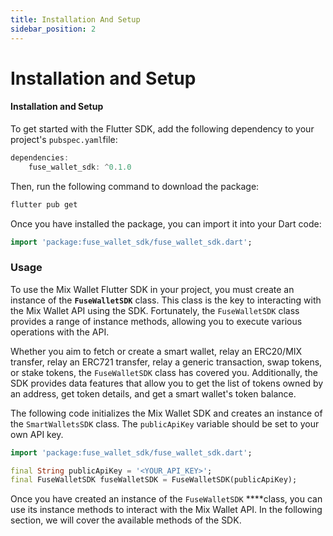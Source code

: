 ```yaml
---
title: Installation And Setup
sidebar_position: 2
---
```


# Installation and Setup

#### **Installation and Setup**

To get started with the Flutter SDK, add the following dependency to your project's `pubspec.yaml`file:

```dart
dependencies:
	fuse_wallet_sdk: ^0.1.0
```

Then, run the following command to download the package:

```bash
flutter pub get
```

Once you have installed the package, you can import it into your Dart code:

```dart
import 'package:fuse_wallet_sdk/fuse_wallet_sdk.dart';
```

### Usage

To use the Mix Wallet Flutter SDK in your project, you must create an instance of the **`FuseWalletSDK`** class. This class is the key to interacting with the Mix Wallet API using the SDK. Fortunately, the `FuseWalletSDK` class provides a range of instance methods, allowing you to execute various operations with the API.

Whether you aim to fetch or create a smart wallet, relay an ERC20/MIX transfer, relay an ERC721 transfer, relay a generic transaction, swap tokens, or stake tokens, the `FuseWalletSDK` class has covered you. Additionally, the SDK provides data features that allow you to get the list of tokens owned by an address, get token details, and get a smart wallet's token balance.

The following code initializes the Mix Wallet SDK and creates an instance of the `SmartWalletsSDK` class. The `publicApiKey` variable should be set to your own API key.

```dart
import 'package:fuse_wallet_sdk/fuse_wallet_sdk.dart';

final String publicApiKey = '<YOUR_API_KEY>';
final FuseWalletSDK fuseWalletSDK = FuseWalletSDK(publicApiKey);
```

Once you have created an instance of the `FuseWalletSDK` \*\*\*\*class, you can use its instance methods to interact with the Mix Wallet API. In the following section, we will cover the available methods of the SDK.
